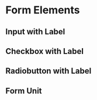 

<Meta title='3.Molecules|Forms' />

# Form Elements

## Input with Label

<Preview withToolbar>
    <Story name='Input with Label'>
        <InputWithLabel id='id0' label="Hallo Label" />
    </Story>
</Preview>

## Checkbox with Label

<Preview withToolbar>
    <Story name='Checkbox with Label'>
        <CheckboxWithLabel id='id1' label="Hallo Label" />
    </Story>
</Preview>

## Radiobutton with Label

<Preview withToolbar>
    <Story name='Radiobutton with Label'>
        <RadiobuttonWithLabel id='id2' label="Hallo Label" />
    </Story>
</Preview>

## Form Unit

<Preview withToolbar>
    <Story name='Input with Unit'>
        <InputWithUnit unit='€' prefix={false} connected={false} />
    </Story>
</Preview>
